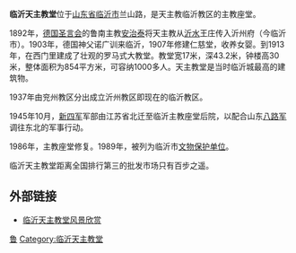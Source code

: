 {{文物保护单位
| 级别 = 市县级
| 省名 = 山东省
| 市/县名 = 临沂市
| 图片 = 
| 名称 = 临沂天主教堂
| 编号 = 
| 分类 = 近现代重要史迹及代表性建筑
| 时代 = 1913年
| 所在 = [[临沂市|临沂市]][[兰山区|兰山区]]{{Coord|35.0721|N|118.33554|E|display=inline,title}}
| 登录 = 1989年
}}
'''临沂天主教堂'''位于[[山东省|山东省]][[临沂市|临沂市]]兰山路，是天主教临沂教区的主教座堂。

1892年，[[德国|德国]][[圣言会|圣言会]]的鲁南主教[[安治泰|安治泰]]将天主教从[[沂水|沂水]]王庄传入沂州府（今临沂市）。1903年，德国神父诺广训来临沂，1907年修建仁慈堂，收养女婴。到1913年，在西门里建成了壮观的罗马式大教堂。教堂宽17米，深43.2米，钟楼高30米，整体面积为854平方米，可容纳1000多人。天主教堂是当时临沂城最高的建筑物。

1937年由兖州教区分出成立沂州教区即现在的临沂教区。

1945年10月，[[新四军|新四军]]军部由江苏省北迁至临沂主教座堂后院，以配合山东[[八路军|八路军]]调往东北的军事行动。

1986年，主教座堂修复。1989年，被列为临沂市[[文物保护单位|文物保护单位]]。

临沂天主教堂距离全国排行第三的批发市场只有百步之遥。

==外部链接==
*[http://www.xin360.com/thread-170-1-1.html 临沂天主教堂风景欣赏]{{dead link|date=2017年11月 |bot=InternetArchiveBot |fix-attempted=yes }}

[[Category:中国天主教主教座堂|鲁]]
[[Category:临沂天主教堂|Category:临沂天主教堂]]